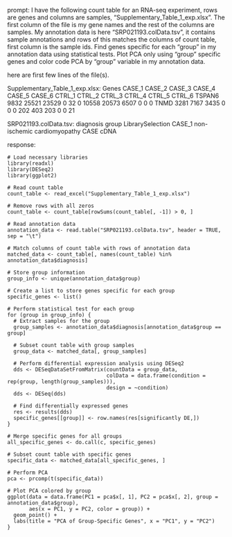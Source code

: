 prompt:
I have the following count table for an RNA-seq experiment, rows are genes and columns are samples, "Supplementary_Table_1_exp.xlsx". The first column of the file is my gene names and the rest of the columns are samples. My annotation data is here  "SRP021193.colData.tsv", it contains sample annotations and rows of this matches the columns of count table, first column is the sample ids. Find genes specific for each "group" in my annotation data  using statistical tests. Plot PCA only using "group" specific genes and color code PCA by "group" variable in my annotation data.

here are first few lines of the file(s).

Supplementary_Table_1_exp.xlsx:
Genes	CASE_1	CASE_2	CASE_3	CASE_4	CASE_5	CASE_6	CTRL_1	CTRL_2	CTRL_3	CTRL_4	CTRL_5	CTRL_6
TSPAN6	9832	25521	23529	0	32	0	10558	20573	6507	0	0	 0
TNMD	3281	 7167	 3435	0	 0	0	  202	  403	 203	0	0	21


SRP021193.colData.tsv:
	diagnosis	group	LibrarySelection
CASE_1	non-ischemic cardiomyopathy	CASE	cDNA


response:
```
# Load necessary libraries
library(readxl)
library(DESeq2)
library(ggplot2)

# Read count table
count_table <- read_excel("Supplementary_Table_1_exp.xlsx")

# Remove rows with all zeros
count_table <- count_table[rowSums(count_table[, -1]) > 0, ]

# Read annotation data
annotation_data <- read.table("SRP021193.colData.tsv", header = TRUE, sep = "\t")

# Match columns of count table with rows of annotation data
matched_data <- count_table[, names(count_table) %in% annotation_data$diagnosis]

# Store group information
group_info <- unique(annotation_data$group)

# Create a list to store genes specific for each group
specific_genes <- list()

# Perform statistical test for each group
for (group in group_info) {
  # Extract samples for the group
  group_samples <- annotation_data$diagnosis[annotation_data$group == group]
  
  # Subset count table with group samples
  group_data <- matched_data[, group_samples]
  
  # Perform differential expression analysis using DESeq2
  dds <- DESeqDataSetFromMatrix(countData = group_data,
                                colData = data.frame(condition = rep(group, length(group_samples))),
                                design = ~condition)
  dds <- DESeq(dds)
  
  # Find differentially expressed genes
  res <- results(dds)
  specific_genes[[group]] <- row.names(res[significantly DE,])
}

# Merge specific genes for all groups
all_specific_genes <- do.call(c, specific_genes)

# Subset count table with specific genes
specific_data <- matched_data[all_specific_genes, ]

# Perform PCA
pca <- prcomp(t(specific_data))

# Plot PCA colored by group
ggplot(data = data.frame(PC1 = pca$x[, 1], PC2 = pca$x[, 2], group = annotation_data$group),
       aes(x = PC1, y = PC2, color = group)) +
  geom_point() +
  labs(title = "PCA of Group-Specific Genes", x = "PC1", y = "PC2")
}
```
